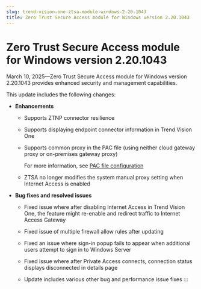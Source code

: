 ```yaml
---
slug: trend-vision-one-ztsa-module-windows-2-20-1043
title: Zero Trust Secure Access module for Windows version 2.20.1043
---
```

# Zero Trust Secure Access module for Windows version 2.20.1043

March 10, 2025—Zero Trust Secure Access module for Windows version 2.20.1043 provides enhanced security and management capabilities.

This update includes the following changes:

- **Enhancements**

  - Supports ZTNP connector resilience

  - Supports displaying endpoint connector information in Trend Vision One

  - Supports common proxy in the PAC file (using neither cloud gateway proxy or on-premises gateway proxy)

    For more information, see [PAC file configuration](pac-file-configuration.mdx)

  - ZTSA no longer modifies the system manual proxy setting when Internet Access is enabled

- **Bug fixes and resolved issues**

  - Fixed issue where after disabling Internet Access in Trend Vision One, the feature might re-enable and redirect traffic to Internet Access Gateway

  - Fixed issue of multiple firewall allow rules after updating

  - Fixed an issue where sign-in popup fails to appear when additional users attempt to sign in to Windows Server

  - Fixed issue where after Private Access connects, connection status displays disconnected in details page

  - Update includes various other bug and performance issue fixes
:::
